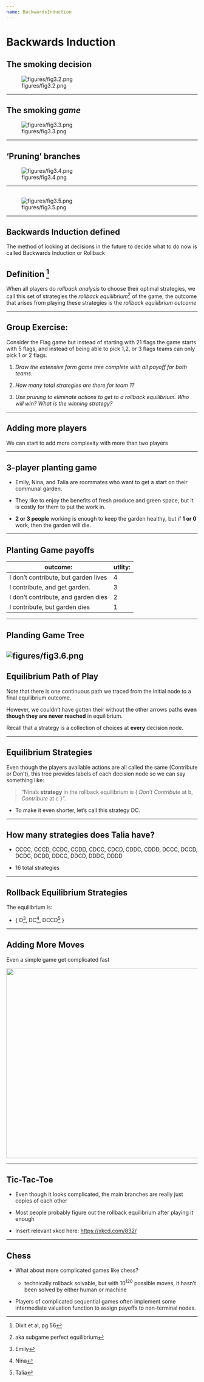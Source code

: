 ```yaml
---
name: BackwardsInduction
---
```


# Backwards Induction

## The smoking decision

![figures/fig3.2.png](figures/fig3.2.png)

---

## The smoking *game*

![figures/fig3.3.png](figures/fig3.3.png)

---

## 'Pruning' branches

![figures/fig3.4.png](figures/fig3.4.png)

---

## 

![figures/fig3.5.png](figures/fig3.5.png)

---

## Backwards Induction defined

The method of looking at decisions in the future to decide what to do now is called [Backwards Induction]{.h} or [Rollback]{.h}

::: {.callout-tip}
## Definition ^[Dixit et al, pg 56]
When all players do *rollback analysis* to choose their optimal strategies, we call this set of strategies the [*rollback equilibrium*]{.h}^[aka subgame perfect equilibrium] of the game; the outcome that arises from playing these strategies is the [*rollback equilibrium outcome*]{.hi}
:::

---

## Group Exercise:

Consider the Flag game but instead of starting with 21 flags the game starts with 5
flags, and instead of being able to pick 1,2, or 3 flags teams can only pick 1 or 2
flags.

1. _Draw the extensive form game tree complete with all payoff for both teams._

2. _How many total strategies are there for team 1?_

3. _Use pruning to eliminate actions to get to a rollback equilibrium. Who will win? What is the winning strategy?_

---

## Adding more players

We can start to add more complexity with more than two players

---

## 3-player planting game

::: {.incremental}
  * [Emily]{.hi}, [Nina]{.hi}, and [Talia]{.hi} are roommates who want to get a start on their communal garden. 
  
  * They like to enjoy the benefits of fresh produce and green space, but it is costly for them to put the work in.
  
  * **2 or 3 people** working is enough to keep the garden healthy, but if **1 or 0** work, then the garden will die.
  
:::
  
---

## Planting Game payoffs

| outcome:                             | utlity: |
|--------------------------------------|---------|
| I don't contribute, but garden lives | 4       |
| I contribute, and get garden.        | 3       |
| I don't contribute, and garden dies  | 2       |
| I contribute, but garden dies        | 1       |

---

## Planding Game Tree

![figures/fig3.6.png](figures/fig3.6.png)
---

## Equilibrium Path of Play

::: {.incremental}

Note that there is one continuous path we traced from the initial node to a final equilibrium outcome.

However, we couldn't have gotten their without the other arrows paths **even though they are never reached** in equilibrium.

Recall that a [strategy]{.hi} is a collection of choices at **every** decision node.

:::

---

## Equilibrium Strategies

Even though the players available actions are all called the same (Contribute or Don't), this tree provides labels of each decision node so we can say something like:

  > "Nina's **strategy** in the rollback equilibrium is \{ [*Don't Contribute*]{.hii} at [b]{.hi}, [*Contribute*]{.hii} at [c]{.hi} \}".
  
  * To make it even shorter, let's call this strategy [DC]{.hii}.
  
---


## How many strategies does Talia have?
  
::: {.incremental}

  * CCCC, CCCD, CCDC, CCDD, CDCC, CDCD, CDDC, CDDD, DCCC, DCCD, DCDC, DCDD, DDCC, DDCD, DDDC, DDDD

* 16 total strategies

:::

---
  
## Rollback Equilibrium Strategies

The equilibrium is:

  * \{ [D]{.hi}^[Emily], [DC]{.hi}^[Nina], [DCCD]{.hi}^[Talia]  \} 
  
---

## Adding More Moves

[Even a simple game get complicated fast]{.hi .align-center}

![](figures/fig3.7.png){height="500" width="600" fig-align="center"}


---

## Tic-Tac-Toe

  * Even though it looks complicated, the main branches are really just copies of each other

  * Most people probably figure out the rollback equilibrium after playing it enough
  
  * Insert relevant xkcd here: [https://xkcd.com/832/](https://xkcd.com/832/)
  
---

## Chess

  * What about more complicated games like chess?
  
    + technically rollback solvable, but with $10^{120}$ possible moves, it hasn't been solved by either human or machine
    
  * Players of complicated sequential games often implement some [intermediate valuation function]{.hi} to assign payoffs to non-terminal nodes.
  

